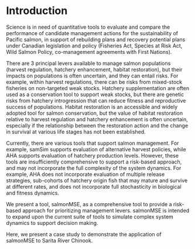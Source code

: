 # Introduction {#sec:introduction}

Science is in need of quantitative tools to evaluate and compare the performance of candidate management actions for the sustainability of Pacific salmon, in support of rebuilding plans and recovery potential plans under Canadian legislation and policy (Fisheries Act, Species at Risk Act, Wild Salmon Policy, co-management agreements with First Nations).

There are 3 principal levers available to manage salmon populations (harvest regulation, hatchery enhancement, habitat restoration), but their impacts on populations is often uncertain, and they can entail risks. 
For example, within harvest regulations, there can be risks from mixed-stock fisheries on non-targeted weak stocks.
Hatchery supplementation are often used as a conservation tool to support weak stocks, but there are genetic risks from hatchery introgression that can reduce fitness and reproductive success of populations.
Habitat restoration is an accessible and widely adopted tool for salmon conservation, but the value of habitat restoration relative to harvest regulation and hatchery enhancement is often uncertain, especially if the relationship between the restoration action and the change in survival at various life stages has not been established.

Currently, there are various tools that support salmon management. For example, samSim supports evaluation of alternative harvest policies, while AHA supports evaluation of hatchery production levels. 
However, these tools are insufficiently comprehensive to support a risk-based approach, and may not incorporate the full complexity of the system dynamics. 
For example, AHA does not incorporate evaluation of multiple release strategies, sub-cohorts of hatchery origin fish that may mature and survive at different rates, and does not incorporate full stochasticity in biological and fitness dynamics.

We present a tool, salmonMSE, as a comprehensive tool to provide a risk-based approach for prioritizing management levers. 
salmonMSE is intended to expand upon the current suite of tools to simulate complex system dynamics to support decision making.

Here, we present a case study to demonstrate the application of salmonMSE to Sarita River Chinook.
